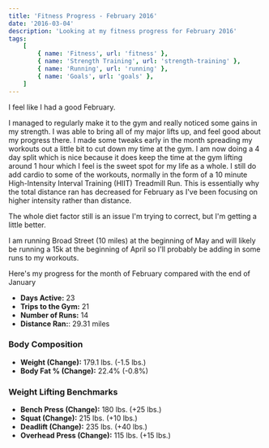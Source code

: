 ```yaml
---
title: 'Fitness Progress - February 2016'
date: '2016-03-04'
description: 'Looking at my fitness progress for February 2016'
tags:
    [
        { name: 'Fitness', url: 'fitness' },
        { name: 'Strength Training', url: 'strength-training' },
        { name: 'Running', url: 'running' },
        { name: 'Goals', url: 'goals' },
    ]
---
```


I feel like I had a good February.

I managed to regularly make it to the gym and really noticed some gains in my strength. I was able to bring all of my major lifts up, and feel good about my progress there. I made some tweaks early in the month spreading my workouts out a little bit to cut down my time at the gym. I am now doing a 4 day split which is nice because it does keep the time at the gym lifting around 1 hour which I feel is the sweet spot for my life as a whole. I still do add cardio to some of the workouts, normally in the form of a 10 minute High-Intensity Interval Training (HIIT) Treadmill Run. This is essentially why the total distance ran has decreased for February as I've been focusing on higher intensity rather than distance.

The whole diet factor still is an issue I'm trying to correct, but I'm getting a little better.

I am running Broad Street (10 miles) at the beginning of May and will likely be running a 15k at the beginning of April so I'll probably be adding in some runs to my workouts.

Here's my progress for the month of February compared with the end of January

-   **Days Active:** 23
-   **Trips to the Gym:** 21
-   **Number of Runs:** 14
-   **Distance Ran:**: 29.31 miles

### Body Composition

-   **Weight (Change):** 179.1 lbs. (-1.5 lbs.)
-   **Body Fat % (Change):** 22.4% (-0.8%)

### Weight Lifting Benchmarks

-   **Bench Press (Change):** 180 lbs. (+25 lbs.)
-   **Squat (Change):** 215 lbs. (+10 lbs.)
-   **Deadlift (Change):** 235 lbs. (+40 lbs.)
-   **Overhead Press (Change):** 115 lbs. (+15 lbs.)
